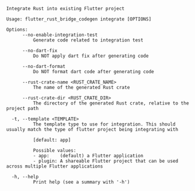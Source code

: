 ```
Integrate Rust into existing Flutter project

Usage: flutter_rust_bridge_codegen integrate [OPTIONS]

Options:
      --no-enable-integration-test
          Generate code related to integration test

      --no-dart-fix
          Do NOT apply dart fix after generating code

      --no-dart-format
          Do NOT format dart code after generating code

      --rust-crate-name <RUST_CRATE_NAME>
          The name of the generated Rust crate

      --rust-crate-dir <RUST_CRATE_DIR>
          The directory of the generated Rust crate, relative to the project path

  -t, --template <TEMPLATE>
          The template type to use for integration. This should usually match the type of flutter project being integrating with
          
          [default: app]

          Possible values:
          - app:    (default) a Flutter application
          - plugin: A shareable Flutter project that can be used across multiple Flutter applications

  -h, --help
          Print help (see a summary with '-h')
```